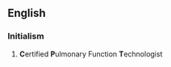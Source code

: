 ==English==

===Initialism===
{{rfc-header|Initialism}}
{{head|en|initialism}}

# {{label|en|medicine}} '''C'''ertified '''P'''ulmonary Function '''T'''echnologist